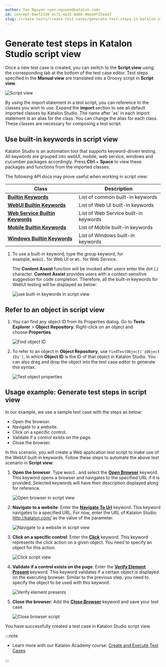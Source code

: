 ```yaml
---
author: Yen Nguyen <yen.nguyen@katalon.com>
id: concept-0aef2338-4c72-4a35-8d6b-46ea9f25ea47
slug: /create-tests/create-test-cases/generate-test-steps-in-katalon-studio-script-view
---
```


# Generate test steps in Katalon Studio script view

Once a new test case is created, you can switch to the **Script view** using the corresponding tab at the bottom of the test case editor. Test steps specified in the **Manual view** are translated into a Groovy script in **Script view**.

<img src="/doc_images/Global_reuse/Images_warehouse/Katalon_Studio/Toolbars_and_views/Editor_view/ks-script.png" width={700} alt="Script view" />

By using the import statement in a test script, you can reference to the classes you wish to use. Expand the **import** section to see all default imported classes by Katalon Studio. The name after 'as' in each import statement is an alias for the class. You can change the alias for each class. These classes are necessary for composing a test script.

## Use built-in keywords in script view

Katalon Studio is an automation tool that supports keyword-driven testing. All keywords are grouped into webUI, mobile, web service, windows and cucumber packages accordingly. Press **Ctrl** + **Space** to view these packages and functions from the imported classes.

The following API docs may prove useful when working in script view:

<table><tr><th>Class</th><th>Description</th></tr><tbody><tr><td><strong><a href="https://api-docs.katalon.com/com/kms/katalon/core/keyword/builtin/package-summary.html" >Builtin Keywords</a></strong></td><td>List of common built-in keywords</td></tr><tr><td><strong><a href="https://api-docs.katalon.com/com/kms/katalon/core/webui/keyword/builtin/package-summary.html" >WebUI Builtin Keywords</a></strong></td><td>List of Web UI built-in keywords</td></tr><tr><td><strong><a href="https://api-docs.katalon.com/com/kms/katalon/core/webservice/keyword/builtin/package-summary.html" >Web Service Builtin Keywords</a></strong></td><td>List of Web Service built-in keywords</td></tr><tr><td><strong><a href="https://api-docs.katalon.com/com/kms/katalon/core/mobile/keyword/builtin/package-summary.html" >Mobile Builtin Keywords</a></strong></td><td>List of Mobile built-in keywords</td></tr><tr><td><strong><a href="https://api-docs.katalon.com/com/kms/katalon/core/windows/keyword/builtin/package-summary.html" >Windows Builtin Keywords</a></strong></td><td>List of Windows built-in keywords</td></tr></tbody></table>

1.  To use a built-in keyword, type the group keyword, for example, <code>WebUI.</code> for Web UI or <code>WS.</code> for Web Service.

    The **Content Assist** function will be invoked after users enter the dot \(.\) character. ****Content Assist**** provides users with a context-sensitive suggestion for code completion. Therefore, all the built-in keywords for WebUI testing will be displayed as below:

    <img src="/doc_images/Documents/Create_tests/Create_Test_Cases/Images/830-webUI.png" alt="use built-in keywords in script view" />


## Refer to an object in script view

1.  You can find any object ID from its Properties dialog. Go to **Tests Explorer** &gt; **Object Repository**. Right-click on an object and choose **Properties**.

    <img src="/doc_images/Documents/Create_tests/Create_Test_Cases/Images/find-properties.png" width={300} alt="Find object ID" />

2.  To refer to an object in **Object Repository**, use <code>findTestObject('&#10100;Object ID&#10101;')</code>, in which **Object ID** is the ID of that object in Katalon Studio. You can also drag and drop the object into the test case editor to generate this syntax.

    <img src="/doc_images/Documents/Create_tests/Create_Test_Cases/Images/object-properties.png" width={500} alt="Test object properties" />


## Usage example: Generate test steps in script view

In our example, we use a sample test case with the steps as below:

-   Open the browser.
-   Navigate to a website.
-   Click on a specific control.
-   Validate if a control exists on the page.
-   Close the browser.

In this scenario, you will create a Web application test script to make use of the WebUI built-in keywords. Follow these steps to automate the above test scenario in **Script view**:

1.  **Open the browser**: Type <code>WebUI.</code> and select the **[Open Browser](/create-tests/keywords/keyword-description-in-katalon-studio/web-ui-keywords/webui-open-browser)** keyword. This keyword opens a browser and navigates to the specified URL if it is provided. Selected keywords will have their description displayed along for reference.

    <img src="/doc_images/Documents/Create_tests/Create_Test_Cases/Images/open-browser.png" alt="Open browser in script view" />

2.  **Navigate to a website**: Enter the **[Navigate To Url](/create-tests/keywords/keyword-description-in-katalon-studio/web-ui-keywords/webui-navigate-to-url)** keyword. This keyword navigates to a specified URL. For now, enter the URL of Katalon Studio: http://katalon.com/ as the value of the parameter.

    <img src="/doc_images/Documents/Create_tests/Create_Test_Cases/Images/navigate.png" alt="Navigate to a website in script view" />

3.  **Click on a specific control**: Enter the **[Click](/create-tests/keywords/keyword-description-in-katalon-studio/web-ui-keywords/webui-click)** keyword. This keyword represents the click action on a given object. You need to specify an object for this action.

    <img src="/doc_images/Documents/Create_tests/Create_Test_Cases/Images/click.png" alt="Click script view" />

4.  **Validate if a control exists on the page**: Enter the **[Verify Element Present](/create-tests/keywords/keyword-description-in-katalon-studio/web-ui-keywords/webui-verify-element-present)** keyword. This keyword validates if a certain object is displayed on the executing browser. Similar to the previous step, you need to specify the object to be used with this keyword.

    <img src="/doc_images/Documents/Create_tests/Create_Test_Cases/Images/verify-element-present.png" alt="Verify element presents" />

5.  **Close the browser**: Add the **[Close Browser](/create-tests/keywords/keyword-description-in-katalon-studio/web-ui-keywords/webui-close-browser)** keyword and save your test case.

    <img src="/doc_images/Documents/Create_tests/Create_Test_Cases/Images/close-browser.png" alt="Close browser script" />


You have successfully created a test case in Katalon Studio script view.


:::note

-   Learn more with our Katalon Academy course: [Create and Execute Test Cases](https://academy.katalon.com/courses/create-execute-test-cases/?utm_source=kat_docs_create&utm_medium=bottom_link&utm_campaign=academy_promotion).


:::